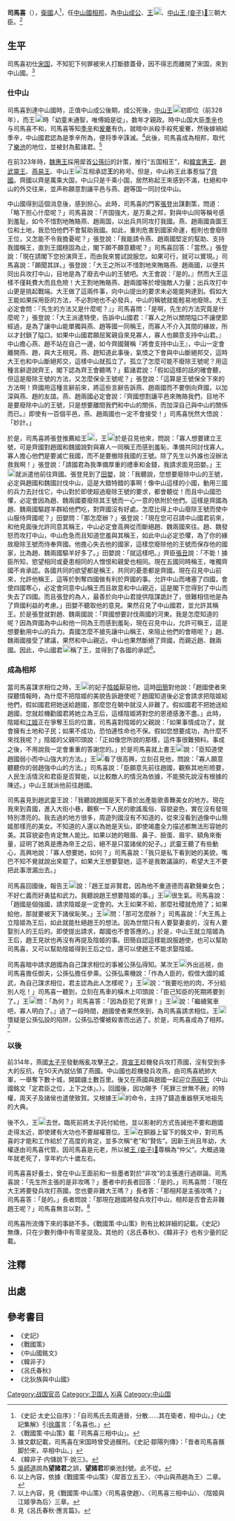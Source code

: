 '''司馬喜'''（{{bd|？||？||catIdx=Sima司馬喜}}）{{noteTag|一作'''司馬熹'''<ref>見姚宏本《戰國策》。</ref>，又作'''司馬憙'''<ref>見《戰國策·中山策》〈司馬憙三相中山〉章。</ref>，中山銘文亦釋作'''司馬賙'''，皆同音字的假借，但近來[[古文字学|古文字学]]以釋作'''司馬賈'''為主流<ref>{{cite book  |title= 戰國中山國文字研究 |series=出土思想文物與文獻研究叢書（七） |author=林宏明 | publisher=台灣古籍出版 |pages= 12-14 |url={{google books|APkuEOKrrgsC|page=12|plainurl=yes}} |date=2003-08-01 |isbn = 978-986-7939-12-8 |language=}}</ref>，在此採傳世文獻常見的'''司馬喜'''。}}，[[衛國|衛國]]人<ref>《史記·太史公自序》：「自司馬氏去周適晉，分散……其在衛者，相中山。」《史記集解》引[[徐廣|徐廣]]言：「名喜也。」</ref>，任[[中山國|中山國]][[相邦|相邦]]，為[[中山成公|中山成公]]、[[中山王Cuo|王]][[File:KingCuoName.png|18px]]、[[中山王(妾子)𧊒|中山王 (妾子)𧊒]]三朝大臣。<ref>《戰國策·中山策》載「司馬喜三相中山」。</ref>

==生平==
司馬喜初仕[[宋国|宋国]]，不知犯下何罪被宋人打斷膝蓋骨，因不得志而離開了宋国，來到中山國。<ref>據文獻記載，司馬喜在宋国時曾受過髕刑。《史記·鄒陽列傳》：「昔者司馬喜髕脚於宋，卒相中山。」</ref>

===仕中山===
司馬喜到達中山國時，正值中山成公後期，成公死後，[[中山王Cuo|中山王]][[File:KingCuoName.png|18px]]初即位（前328年），而王[[File:KingCuoName.png|18px]]時「幼童未通智，唯傅姆是從」，数年才親政。時中山国大臣[[季辛|季辛]]也与司馬喜不和，司馬喜等知[[季辛|季辛]]和[[爰騫|爰騫]]有仇，就暗中派殺手殺死爰騫，然後嫁禍給季辛，中山國君認為是季辛所為，便将季辛誅滅。<ref>《韓非子·内儲說下·說三》。</ref>此後，司馬喜成為相邦，取代了[[樂池|樂池]]的地位，並被封為藍諸君。<ref>[[吳師道|吳師道]]說為'''望諸君'''之誤，'''望諸君'''即樂池封號。此不從。</ref>

在前323年時，[[魏惠王|魏惠王]]採用犀首[[公孫衍|公孫衍]]的計策，推行“五国相王”，和[[韓宣惠王|韓宣惠王]]、[[趙武靈王|趙武靈王]]、[[燕易王|燕易王]]、中山王[[File:KingCuoName.png|18px]]互相承認'''王'''的称号。但是，中山称王此事惹悩了[[齊國|齊國]]。齊國以齊是萬乘大国，中山只是千乘小国，居然称起王來感到不滿，杜絕和中山的外交往来，並声称願意割讓平邑与燕、趙等国一同討伐中山。

中山國得到這個消息後，感到担心。此時，司馬喜的門客[[張登|張登]]出謀劃策，問道：「略下担心什麼呢？」司馬喜說：「齐国強大，是万乘之邦，對與中山同等稱号感到羞耻，如今不惜割地賄賂燕、趙兩国，以出兵共同攻打我國。燕、趙兩國貪圖王位和土地，我恐怕他們不會幫助我國。如此，重則危害到國家命運，輕則也會廢除王位，又怎能不令我擔憂呢？」張登說：「我能請令燕、趙兩國堅定的幫助、支持我國稱王，直到王國穩固為止，閣下願不願意聽呢？」司馬喜回答：「當然。」張登說：「現在請閣下您扮演齊王，而由我來嘗試說服您。如果可行，就可以實現。」司馬喜說：「願聞其詳。」張登說：「大王之所以不惜割地來賄賂燕、趙兩國，以便共同出兵攻打中山，目地是為了廢去中山的王號吧。大王會說：『是的。』然而大王這樣不僅耗費大而且危險！大王割地賄賂燕、趙兩國等於增強敵人力量；出兵攻打中山更是挑起戰端。大王做了這兩件事，向中山提出的要求未必能能夠達到。假如大王能如果採用臣的方法，不必割地也不必發兵，中山的稱號就能輕易地廢除。大王必定會問：『先生的方法又是什麼呢？』」司馬喜問：「是啊，先生的方法究竟是什麼呢？」張登說：「大王派遣特使，告訴中山國君：『寡人之所以關閉隘口不讓使節經過，是為了讓中山能單獨與燕、趙等國一同稱王，而寡人不介入其間的緣故，所以才封鎖了隘口。如果中山國君願屈駕親自來見寡人，寡人也願意支持中山君。』中山擔心燕、趙不站在自己一邊，如今齊國聲稱『將會支持中山王』，中山一定會離開燕、趙，與大王相見。燕、趙知道此事後，氣憤之下會與中山斷絕邦交，這時大王也和中山斷絕邦交，這樣中山就孤立了。孤立了怎麼可能不廢除王號呢？用這種言辭遊說齊王，閣下認為齊王會聽嗎？」藍諸君說：「假如這樣的話的確會聽，但這是廢除王號的方法，又怎麼保全王號呢？」張登說：「這算是王號保全下來的方法啊！齊國用這種言辭前來，將這些言辭告訴燕、趙兩國而不要倒向齊國，以加深與燕、趙的友誼。燕、趙兩國必定會說：『齊國想割讓平邑來賄賂我們，目地不是要廢除中山的王號，只是想要離間我們和中山的關係，而加深自己與中山的關係而已。』即使有一百個平邑，燕、趙兩國也一定不會接受！」司馬喜恍然大悟說：「妙計。」

於是，司馬喜將張登推薦給王[[File:KingCuoName.png|18px]]，王[[File:KingCuoName.png|18px]]於是召見他來，問說：「寡人想要建立王號，可是齊國對趙國和魏國說對與寡人一同稱王而感到羞恥，準備共同討伐寡人。寡人擔心他們是要滅亡我國，而不是要撤除我國的王號。除了先生以外誰也沒辦法救我啊！」張登說：「請國君為我準備厚重的禮車和金錢，我請求面見田嬰。」王[[File:KingCuoName.png|18px]]就派遣他前往齊國。張登見到了[[田嬰|田嬰]]，說：「我聽說，您想要廢除中山的王號，必定與趙國和魏國討伐中山，這是大錯特錯的事啊！像中山這樣的小國，動用三國的兵力去討伐它，中山對於即使超過廢除王號的要求，都會聽從！而且中山國恐懼，必定會因為趙、魏兩國要廢除其王號而一心一意的依附於他們。這樣是齊國為趙、魏兩國驅趕羊群給他們吃，對齊國沒有好處。怎麼比得上中山廢除王號而使中山服侍齊國呢？」田嬰問：「那怎麼辦？」張登說：「現在您可召請中山國君前來，和他見面後允許同意其稱王，中山必定會高興從而斷絕趙、魏兩國來往。趙、魏發怒而攻打中山，中山危急而且知道您羞與其稱王，如此中山必定恐懼，為了你的緣故廢除王號而侍奉齊國。他擔心失去他的國家，這樣您廢除他的王號而保存他的國家，比為趙、魏兩國驅羊好多了。」田嬰說：「就這樣吧。」齊臣[[張丑|張丑]]說：「不能！據臣所知，慾望相同或憂患相同的人憎恨和親愛也相同。現在五國同時稱王，唯獨齊國不肯承認。各國共同的欲望都是稱王，共同的憂患都是齊國。現在召見中山前來，允許他稱王，這等於剝奪四國做有利於齊國的事。允許中山而堵塞了四國，會使四國寒心，必定會同意中山稱王而且故意和中山親近，這是閣下您得到了中山而失去了四國。而且張登的為人，最善於向中山君提供陰謀詭計了，很難相信他是為了齊國利益的考慮。」田嬰不聽取他的意見。果然召見了中山國君，並允許其稱王。於是張登就對趙、魏兩國說：「齊國想要討伐兩國的河東。我是怎麼知道的呢？因為齊國為中山和他一同為王而感到羞恥，現在召見中山，允許可稱王，這是想要動用中山的兵力。貴國怎麼不搶先讓中山稱王，來阻止他們的會晤呢？」趙、魏兩國接受了建議，果然和中山親近。中山也果然斷絕了齊國，而親近趙、魏兩國。因此，中山國君[[File:KingCuoName.png|18px]]稱了王，並得到了各國的承認<ref>以上內容，依據《戰國策·中山策》〈犀首立五王〉、〈中山與燕趙為王〉二章。</ref>。

===成為相邦===
當司馬喜謀求相位之時，王[[File:KingCuoName.png|18px]]的妃子[[陰姬|陰姬]]厭惡他。這時[[田簡|田簡]]對他說：「趙國使者來探聽情報時，為什麼不把陰姬的美貌告訴趙使呢？趙國知道後必定會請求把陰姬給他們，假如國君把她送給趙國，那麼您在朝中就沒人非難了。假如國君不把她送給趙國，您就趁機勸國君將她立為王后，這樣陰姬將對您的恩德感激不盡。」此時，陰姬和[[江姬|江姬]]正在爭奪王后的位置，司馬喜對陰姬的父親說：「如果事情成功了，就會擁有土地和子民；如果不成功，恐怕連性命也不保。假如您想要成功，為什麼不來找我呢？」陰姬的父親叩頭說：「正如像您所說的那樣，這件事很難預料。事成之後，不用說我一定會重重的答謝您的。」於是司馬喜就上書王[[File:KingCuoName.png|18px]]說：「臣知道使趙國弱小而中山強大的方法。」王[[File:KingCuoName.png|18px]]看了很高興，立刻召見他，問說：「寡人願意聽聽你的弱趙強中山的方法。」司馬喜說：「臣願意先前往趙國，觀察其地形險要，人民生活情況和君臣是否賢能，以比較敵人的情況為依據，不能預先說沒有根據的陳述。」中山王就派他前往趙國。

司馬喜見到趙武靈王說：「我聽說趙國是天下善於出產能歌善舞美女的地方。現在我來到貴國，進入大街小巷，觀察一下人民的歌謠風俗、容貌姿色，實在沒有發現特別漂亮的。我去過的地方很多，周遊列國沒有不知道的，從來沒看到過像中山簡姬那樣亮的美女。不知道的人還以為她是天仙，即使竭盡全力描述都無法形容她的美。其容貌姿色肯定無人能比。如果以她的眼眉、鼻子、臉蛋、眉宇、額角來衡量，証明了她真是應為帝王之后，絕不是只當諸侯的妃子。」武靈王聽了有些動心，高興地說：「寡人想要她，如何？」司馬喜說：「我只是私下看到她的美貌，嘴巴不知不覺就說出來罷了。如果大王想要娶她，這不是我敢議論的，希望大王不要把此事泄漏出去。」

司馬喜回國後，報告王[[File:KingCuoName.png|18px]]說：「趙王並非賢君。因為他不重道德而喜歡聲樂女色；不好仁義而好勇猛和武力。我聽說趙王想要陰姬的事。」王[[File:KingCuoName.png|18px]]很生氣。司馬喜說：「趙國是個強國，請求陰姬是一定會的。大王如果不給，那麼社稷就危險了；如果給他，那就要被天下諸侯恥笑。」王[[File:KingCuoName.png|18px]]問：「那可怎麼辦？」司馬喜說：「大王馬上立陰姬為王后，如此就能杜絕趙王的想法。因為世間只有人要娶妻妾的，沒有人要娶別人的王后的。即使提出請求，鄰國也不會答應的。」於是，中山王就立陰姬為王后，趙王見狀也再沒有再提及陰姬的事。田簡自認這樣能說服趙使，也可以幫助司馬喜，又可以幫助陰姬得到王后之位，還可以使趙王不能求娶陰姬。

司馬喜暗中請求趙國為自己謀求相位的事被公孫弘得知。某次王[[File:KingCuoName.png|18px]]外出巡視，由司馬喜擔任御夫，公孫弘擔任參乘。公孫弘乘機說：「作為人臣的，假借大國的威武，為自己謀求相位，君主認為此人怎樣呢？」王[[File:KingCuoName.png|18px]]說：“我要吃他的肉，不分給別人吃！」司馬喜一聽到，立刻在馬車的橫木上叩頭說：「臣己知臣的死期將要到了。」王[[File:KingCuoName.png|18px]]問：「為何？」司馬喜答：「因為臣犯了死罪！」王[[File:KingCuoName.png|18px]]說：「繼續駕車吧，寡人明白了。」過了一段時間，趙國使者果然來到，為司馬喜請求相位。王[[File:KingCuoName.png|18px]]懷疑是公孫弘設的陷阱，公孫弘恐懼被殺害而出逃了。於是，司馬喜成為了相邦。<ref>以上內容，見《戰國策·中山策》〈司馬喜使趙〉、〈司馬喜三相中山〉、〈陰姬與江姬爭為后〉三章。</ref>

===以後===
前314年，燕國[[太子平|太子平]]發動叛亂攻擊[[子之|子之]]，[[齊宣王|齊宣王]]趁機發兵攻打燕國，沒有受到多大的反抗，在50天內就佔領了燕國。中山國也趁機發兵攻燕，由司馬喜統帥大軍，一舉奪下數十城，開闢疆土數百里。後又在燕國與趙國一起迎立[[燕昭王|燕昭王]]（中山國銘文「定君臣之位，上下之体」。）。回國後，因功賜予「死罪三世無不赦」的特權，周天子及諸侯也遣使致賀。又根據王[[File:KingCuoName.png|18px]]的命令，主持了鑄造重器祭天地祖先的大典。

後不久，王[[File:KingCuoName.png|18px]]去世。臨死前將太子託付給他，並以影射的方式告誡他不要和趙國走得太近，即使建有大功也不要越權篡位。王[[File:KingCuoName.png|18px]]在銅器上留下的銘文中，對司馬喜的才能和工作給於了高度的肯定，並多次稱“老”和“賢佐”。因新王尚且年幼，大權逐由司馬喜代管。因司馬喜是元老，所以被[[中山王(妾子)𧊒|王 (妾子)𧊒]]尊稱為“仲父”。大概過幾年就老死了，享年約六十歲左右。

司馬喜喜好養士，曾在中山王面前和一些墨者對於“非攻”的主張進行過辯論。司馬喜說：「先生所主張的是非攻嗎？」墨者中的長者回答：「是的。」司馬喜問：「現在大王將要發兵攻打燕國，您也要非難大王嗎？」長者答：「那相邦是主張攻嗎？」司馬喜答：「是的。」長者問說：「那現在趙國將發兵攻打中山，相邦是否會去非難趙王呢？」司馬喜無言以對。<ref>見《呂氏春秋·應言篇》。</ref>

司馬喜所流傳下來的事跡不多。《戰國策·中山策》則有比較詳細的記載。《史記》無傳，只在少數列傳中有零星提及。其他的《呂氏春秋》、《韓非子》也有少量的記載。

==注釋==
{{NoteFoot}}

==出處==
<div class="references-small">
<references />
</div>

==參考書目==
*《史記》
*《戰國策》
*《中山國銘文》
*《韓非子》
*《呂氏春秋》
*《北狄族與中山國》


{{DEFAULTSORT:Sima司馬喜}}
[[Category:战国官员|Category:战国官员]]
[[Category:卫国人|Category:卫国人]]
[[Category:司馬姓|Xi喜]]
[[Category:中山国|Category:中山国]]